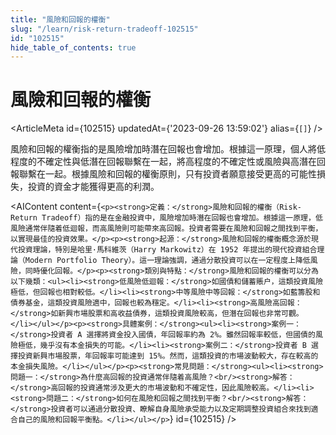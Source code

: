 ```yaml
---
title: "風險和回報的權衡"
slug: "/learn/risk-return-tradeoff-102515"
id: "102515"
hide_table_of_contents: true
---
```



# 風險和回報的權衡

<ArticleMeta id={102515} updatedAt={'2023-09-26 13:59:02'} alias={`[]`} />
<div className='border-solid border-b border-t-0 my-4 border-[var(--ifm-color-gray-300)]' />

風險和回報的權衡指的是風險增加時潛在回報也會增加。根據這一原理，個人將低程度的不確定性與低潛在回報聯繫在一起，將高程度的不確定性或風險與高潛在回報聯繫在一起。根據風險和回報的權衡原則，只有投資者願意接受更高的可能性損失，投資的資金才能獲得更高的利潤。

<AIContent content={`<p><strong>定義：</strong>風險和回報的權衡（Risk-Return Tradeoff）指的是在金融投資中，風險增加時潛在回報也會增加。根據這一原理，低風險通常伴隨着低迴報，而高風險則可能帶來高回報。投資者需要在風險和回報之間找到平衡，以實現最佳的投資效果。</p><p><strong>起源：</strong>風險和回報的權衡概念源於現代投資理論，特別是哈里·馬科維茨（Harry Markowitz）在 1952 年提出的現代投資組合理論（Modern Portfolio Theory）。這一理論強調，通過分散投資可以在一定程度上降低風險，同時優化回報。</p><p><strong>類別與特點：</strong>風險和回報的權衡可以分為以下幾類：<ul><li><strong>低風險低迴報：</strong>如國債和儲蓄賬户，這類投資風險極低，但回報也相對較低。</li><li><strong>中等風險中等回報：</strong>如藍籌股和債券基金，這類投資風險適中，回報也較為穩定。</li><li><strong>高風險高回報：</strong>如新興市場股票和高收益債券，這類投資風險較高，但潛在回報也非常可觀。</li></ul></p><p><strong>具體案例：</strong><ul><li><strong>案例一：</strong>投資者 A 選擇將資金投入國債，年回報率約為 2%。雖然回報率較低，但國債的風險極低，幾乎沒有本金損失的可能。</li><li><strong>案例二：</strong>投資者 B 選擇投資新興市場股票，年回報率可能達到 15%。然而，這類投資的市場波動較大，存在較高的本金損失風險。</li></ul></p><p><strong>常見問題：</strong><ul><li><strong>問題一：</strong>為什麼高回報的投資通常伴隨着高風險？<br/><strong>解答：</strong>高回報的投資通常涉及更大的市場波動和不確定性，因此風險較高。</li><li><strong>問題二：</strong>如何在風險和回報之間找到平衡？<br/><strong>解答：</strong>投資者可以通過分散投資、瞭解自身風險承受能力以及定期調整投資組合來找到適合自己的風險和回報平衡點。</li></ul></p>`} id={102515} />
